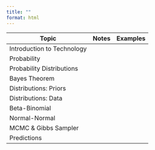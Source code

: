 ```yaml
---
title: ""
format: html
---
```


| Topic                       | Notes | Examples |
|-----------------------------|-------|----------|
| Introduction to Technology  |       |          |
| Probability                 |       |          |
| Probability Distributions   |       |          |
| Bayes Theorem               |       |          |
| Distributions: Priors       |       |          |
| Distributions: Data         |       |          |
| Beta-Binomial               |       |          |
| Normal-Normal               |       |          |
| MCMC & Gibbs Sampler        |       |          |
| Predictions                 |       |          |
